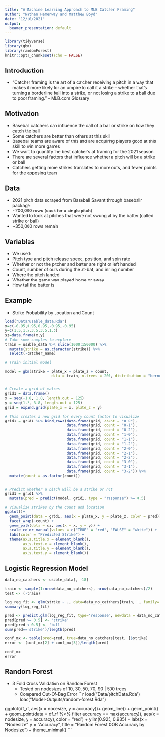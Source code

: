 ```yaml
---
title: "A Machine Learning Approach to MLB Catcher Framing"
author: "Nathan Hemenway and Matthew Boyd"
date: "12/10/2021"
output: 
  beamer_presentation: default
---
```


```r
library(tidyverse)
library(gbm)
library(randomForest)
knitr::opts_chunk$set(echo = FALSE)
```

## Introduction

- "Catcher framing is the art of a catcher receiving a pitch in a way that makes it more likely for an umpire to call it a strike -- whether that's turning a borderline ball into a strike, or not losing a strike to a ball due to poor framing." - MLB.com Glossary

## Motivation

- Baseball catchers can influence the call of a ball or strike on how they catch the ball
- Some catchers are better than others at this skill
- Baseball teams are aware of this and are acquiring players good at this skill to win more games
- We want to quantify the best catcher's at framing for the 2021 season
- There are several factors that influence whether a pitch will be a strike or ball
- Catchers getting more strikes translates to more outs, and fewer points for the opposing team

## Data

- 2021 pitch data scraped from Baseball Savant through baseballr package
- ~700,000 rows (each for a single pitch)
- Wanted to look at pitches that were not swung at by the batter (called strike or ball)
- ~350,000 rows remain

## Variables

- We used:
- Pitch type and pitch release speed, position, and spin rate
- Whether or not the pitcher and batter are right or left handed
- Count, number of outs during the at-bat, and inning number
- Where the pitch landed
- Whether the game was played home or away
- How tall the batter is

## Example

- Strike Probability by Location and Count

```r
load("Data/usable_data.Rda")
x=c(-0.95,0.95,0.95,-0.95,-0.95)
y=c(1.5,1.5,3.5,3.5,1.5)
sz=data.frame(x,y)
# Take some samples to explore
train = usable_data %>% slice(1000:150000) %>%
  mutate(strike = as.character(strike)) %>%
  select(-catcher_name)

# Train initial model

model = gbm(strike ~ plate_x + plate_z + count, 
                     data = train, n.trees = 200, distribution = "bernoulli")


# Create a grid of values
grid1 = data.frame()
x = seq(-1.8, 1.8, length.out = 125)
y = seq(1.2, 3.8, length.out = 125)
grid = expand.grid(plate_x = x, plate_z = y)

# This creates a new grid for every count factor to visualize
grid1 = grid1 %>% bind_rows(data.frame(grid, count = "0-0"),
                            data.frame(grid, count = "0-1"),
                            data.frame(grid, count = "0-2"),
                            data.frame(grid, count = "1-0"),
                            data.frame(grid, count = "1-1"),
                            data.frame(grid, count = "1-2"),
                            data.frame(grid, count = "2-0"),
                            data.frame(grid, count = "2-1"),
                            data.frame(grid, count = "2-2"),
                            data.frame(grid, count = "3-0"),
                            data.frame(grid, count = "3-1"),
                            data.frame(grid, count = "3-2")) %>%
  mutate(count = as.factor(count))


# Predict whether a pitch will be a strike or not
grid1 = grid1 %>%
  mutate(pred = predict(model, grid1, type = "response") >= 0.5)

# Visualize strikes by the count and location
ggplot()+
  geom_point(data = grid1, aes(x = plate_x, y = plate_z, color = pred)) +
  facet_wrap(~count) +
  geom_path(data = sz, aes(x = x, y = y)) +
  scale_color_manual(values = c("TRUE" = "red", "FALSE" = "white")) +
  labs(color = "Predicted Strike") +
  theme(axis.title.x = element_blank(),
        axis.text.x = element_blank(),
        axis.title.y = element_blank(),
        axis.text.y = element_blank())
```

## Logistic Regression Model

\tiny
```r
data_no_catchers <- usable_data[, -18]

train <- sample(1:nrow(data_no_catchers), nrow(data_no_catchers)/2)
test <- (-train)

log_reg_fit <- glm(strike ~ ., data=data_no_catchers[train, ], family='binomial')
summary(log_reg_fit)

pred <- predict.glm(log_reg_fit, type='response', newdata = data_no_catchers[test, ])
pred[pred >= 0.5] <- 'strike'
pred[pred < 0.5] <- 'ball'
sum(pred=='strike')/length(pred)

```

```r
conf_mx <- table(pred=pred, true=data_no_catchers[test, ]$strike)
error <- (conf_mx[2] + conf_mx[3])/length(pred)

conf_mx
error
```


## Random Forest

- 3 Fold Cross Validation on Random Forest  
  - Tested on nodesizes of 10, 30, 50, 70, 90 | 500 trees
  - Compared Out-Of-Bag Error 
```r
load("Data/pitchData.Rda")
load("Model-Outputs/random-forest.Rda")

ggplot(df_rf, aes(x = nodesize, y = accuracy))+
  geom_line() +
  geom_point() +
  geom_point(data = df_rf %>% 
               filter(accuracy == max(accuracy)), aes(x = nodesize, y = accuracy), color = "red") +
  ylim(0.925, 0.935) +
  labs(x = "Nodesize",
       y = "Accuracy",
       title = "Random Forest OOB Accuracy by Nodesize") +
  theme_minimal()
```

